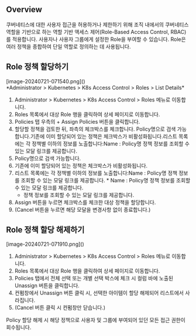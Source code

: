 ## Overview
쿠버네티스에 대한 사용자 접근을 허용하거나 제한하기 위해 조직 내에서의 쿠버네티스 역할을 기반으로 하는 역할 기반 액세스 제어(Role-Based Access Control, RBAC)를 적용합니다. 사용자나 사용자 그룹에게 설정한 Role을 부여할 수 있습니다. Role은 여러 정책을 종합하여 단일 역할로 정의하는 데 사용됩니다.

## Role 정책 할당하기
<p align="center">
<div>[image-20240721-071540.png]()</div>
*Administrator &gt; Kubernetes &gt; K8s Access Control &gt; Roles &gt; List Details*
</p>

1. Administrator > Kubernetes > K8s Access Control > Roles 메뉴로 이동합니다.
2. Roles 목록에서 대상 Role 행을 클릭하여 상세 페이지로 이동합니다.
3. Policies 탭 우측의 + Assign Policies 버튼을 클릭합니다.
4. 할당할 정책을 검토한 뒤, 좌측의 체크박스를 체크합니다. Policy명으로 검색 가능합니다.기존에 이미 할당되어 있는 정책은 체크박스가 비활성화됩니다.리스트 목록에는 각 정책별 이하의 정보를 노출합니다:Name : Policy명 정책 정보를 조회할 수 있는 모달 링크를 제공합니다.
  1. Policy명으로 검색 가능합니다.
  2. 기존에 이미 할당되어 있는 정책은 체크박스가 비활성화됩니다.
  3. 리스트 목록에는 각 정책별 이하의 정보를 노출합니다:Name : Policy명 정책 정보를 조회할 수 있는 모달 링크를 제공합니다.
    * Name : Policy명 정책 정보를 조회할 수 있는 모달 링크를 제공합니다.
      * 정책 정보를 조회할 수 있는 모달 링크를 제공합니다.
5. Assign 버튼을 누르면 체크박스를 체크한 대상 정책을 할당합니다.
6. (Cancel 버튼을 누르면 해당 모달을 변경사항 없이 종료합니다.)

## Role 정책 할당 해제하기
<p align="left">
<div>[image-20240721-071910.png]()</div>
</p>

1. Administrator > Kubernetes > K8s Access Control > Roles 메뉴로 이동합니다.
2. Roles 목록에서 대상 Role 행을 클릭하여 상세 페이지로 이동합니다.
3. Policies 탭에서 전체 선택 또는 개별 선택 박스에 체크 시 컬럼 바에 노출된 Unassign 버튼을 클릭합니다.
4. 컨펌창에서 Unassign 버튼 클릭 시, 선택한 아이템이 할당 해제되어 리스트에서 사라집니다.
5. (Cancel 버튼 클릭 시 컨펌창만 닫습니다.)

Policy 할당 해제 시 해당 정책으로 사용자 및 그룹에 부여되어 있던 모든 접근 권한이 회수됩니다.
